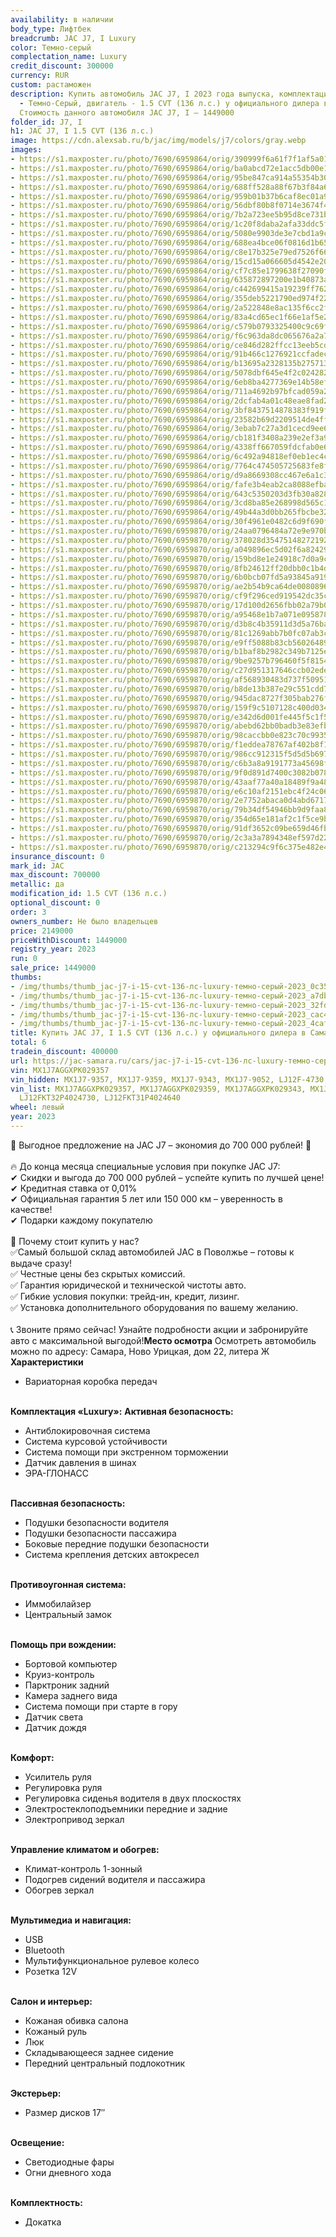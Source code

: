 ```yaml
---
availability: в наличии
body_type: Лифтбек
breadcrumb: JAC J7, I Luxury
color: Темно-серый
complectation_name: Luxury
credit_discount: 300000
currency: RUR
custom: растаможен
description: Купить автомобиль JAC J7, I 2023 года выпуска, комплектация Luxury, цвет
  - Темно-Серый, двигатель - 1.5 CVT (136 л.с.) у официального дилера в г. Самара.
  Стоимость данного автомобиля JAC J7, I – 1449000
folder_id: J7, I
h1: JAC J7, I 1.5 CVT (136 л.с.)
image: https://cdn.alexsab.ru/b/jac/img/models/j7/colors/gray.webp
images:
- https://s1.maxposter.ru/photo/7690/6959864/orig/390999f6a61f7f1af5a0115399e0c35b.jpg?sid=14&4e700ce7d4824bf10deaa216ac90c941
- https://s1.maxposter.ru/photo/7690/6959864/orig/ba0abcd72e1acc5db00e1aa7061a7db5.jpg?sid=14&4e700ce7d4824bf10deaa216ac90c941
- https://s1.maxposter.ru/photo/7690/6959864/orig/95be847ca914a55354b30fcbdca32fdc.jpg?sid=14&4e700ce7d4824bf10deaa216ac90c941
- https://s1.maxposter.ru/photo/7690/6959864/orig/688ff528a88f67b3f84a6264acdcac4c.jpg?sid=14&4e700ce7d4824bf10deaa216ac90c941
- https://s1.maxposter.ru/photo/7690/6959864/orig/959b01b37b6caf8ec01a9e934794caf4.jpg?sid=14&4e700ce7d4824bf10deaa216ac90c941
- https://s1.maxposter.ru/photo/7690/6959864/orig/56dbf80b8f0714e3674f42a8f20f9a3c.jpg?sid=14&4e700ce7d4824bf10deaa216ac90c941
- https://s1.maxposter.ru/photo/7690/6959864/orig/7b2a723ee5b95d8ce731b9ae08b966a3.jpg?sid=14&4e700ce7d4824bf10deaa216ac90c941
- https://s1.maxposter.ru/photo/7690/6959864/orig/1c20f8daba2afa33ddc5f0617d1d223c.jpg?sid=14&4e700ce7d4824bf10deaa216ac90c941
- https://s1.maxposter.ru/photo/7690/6959864/orig/5080e9903de3e7cbd1a9c3da8aa45eb6.jpg?sid=14&4e700ce7d4824bf10deaa216ac90c941
- https://s1.maxposter.ru/photo/7690/6959864/orig/688ea4bce06f0816d1b65b5b0ada3e57.jpg?sid=14&4e700ce7d4824bf10deaa216ac90c941
- https://s1.maxposter.ru/photo/7690/6959864/orig/c8e17b325e79ed7526f6669b5c1424fc.jpg?sid=14&4e700ce7d4824bf10deaa216ac90c941
- https://s1.maxposter.ru/photo/7690/6959864/orig/15cd15a066605d4542e20aa96365cc90.jpg?sid=14&4e700ce7d4824bf10deaa216ac90c941
- https://s1.maxposter.ru/photo/7690/6959864/orig/cf7c85e1799638f27090f1e2a5b20c12.jpg?sid=14&4e700ce7d4824bf10deaa216ac90c941
- https://s1.maxposter.ru/photo/7690/6959864/orig/635872897200e1b40873acf69295b842.jpg?sid=14&4e700ce7d4824bf10deaa216ac90c941
- https://s1.maxposter.ru/photo/7690/6959864/orig/c442699415a19239ff762dc87bc1732d.jpg?sid=14&4e700ce7d4824bf10deaa216ac90c941
- https://s1.maxposter.ru/photo/7690/6959864/orig/355deb5221790ed974f22e37f5190cbf.jpg?sid=14&4e700ce7d4824bf10deaa216ac90c941
- https://s1.maxposter.ru/photo/7690/6959864/orig/2a522848e8ac135f6cc2fc4bbd6cece2.jpg?sid=14&4e700ce7d4824bf10deaa216ac90c941
- https://s1.maxposter.ru/photo/7690/6959864/orig/83a4cd65ec1f66e1af5e2d69aeace81a.jpg?sid=14&4e700ce7d4824bf10deaa216ac90c941
- https://s1.maxposter.ru/photo/7690/6959864/orig/c579b0793325400c9c69f9755707e41b.jpg?sid=14&4e700ce7d4824bf10deaa216ac90c941
- https://s1.maxposter.ru/photo/7690/6959864/orig/f6c963da8dc065676a2a7d6cee4c29c6.jpg?sid=14&4e700ce7d4824bf10deaa216ac90c941
- https://s1.maxposter.ru/photo/7690/6959864/orig/ce846d282ffcc13eeb5cd0c720303550.jpg?sid=14&4e700ce7d4824bf10deaa216ac90c941
- https://s1.maxposter.ru/photo/7690/6959864/orig/91b466c1276921ccfadec1954ec8b7f3.jpg?sid=14&4e700ce7d4824bf10deaa216ac90c941
- https://s1.maxposter.ru/photo/7690/6959864/orig/b13695a2328135b27571398366e8eca7.jpg?sid=14&4e700ce7d4824bf10deaa216ac90c941
- https://s1.maxposter.ru/photo/7690/6959864/orig/5078dbf645e4f2c0242828f4f9d775f2.jpg?sid=14&4e700ce7d4824bf10deaa216ac90c941
- https://s1.maxposter.ru/photo/7690/6959864/orig/6eb8ba4277369e14b58ef883365ac132.jpg?sid=14&4e700ce7d4824bf10deaa216ac90c941
- https://s1.maxposter.ru/photo/7690/6959864/orig/711a4692b97bfcad059a27a0f74167aa.jpg?sid=14&4e700ce7d4824bf10deaa216ac90c941
- https://s1.maxposter.ru/photo/7690/6959864/orig/2dcfab4a01c48eae8fad272bd482dd74.jpg?sid=14&4e700ce7d4824bf10deaa216ac90c941
- https://s1.maxposter.ru/photo/7690/6959864/orig/3bf8437514878383f919fc8148dc2f4b.jpg?sid=14&4e700ce7d4824bf10deaa216ac90c941
- https://s1.maxposter.ru/photo/7690/6959864/orig/23582b69d2209514de4fff6abb7da5b0.jpg?sid=14&4e700ce7d4824bf10deaa216ac90c941
- https://s1.maxposter.ru/photo/7690/6959864/orig/3ebab7c27a3d1cecd9ee696ca9de5b18.jpg?sid=14&4e700ce7d4824bf10deaa216ac90c941
- https://s1.maxposter.ru/photo/7690/6959864/orig/cb181f3408a239e2ef3a9ce159b42ddd.jpg?sid=14&4e700ce7d4824bf10deaa216ac90c941
- https://s1.maxposter.ru/photo/7690/6959864/orig/4338ff667059fdcfab0e688c5c51ecf9.jpg?sid=14&4e700ce7d4824bf10deaa216ac90c941
- https://s1.maxposter.ru/photo/7690/6959864/orig/6c492a94818ef0eb1ec4c94e0e318b44.jpg?sid=14&4e700ce7d4824bf10deaa216ac90c941
- https://s1.maxposter.ru/photo/7690/6959864/orig/7764c474505725683fe8fe4d0f7b2e7f.jpg?sid=14&4e700ce7d4824bf10deaa216ac90c941
- https://s1.maxposter.ru/photo/7690/6959864/orig/d9a8669308cc467e6a1c364d5365676d.jpg?sid=14&4e700ce7d4824bf10deaa216ac90c941
- https://s1.maxposter.ru/photo/7690/6959864/orig/fafe3b4eab2ca8088efbac0ef3585edb.jpg?sid=14&4e700ce7d4824bf10deaa216ac90c941
- https://s1.maxposter.ru/photo/7690/6959864/orig/643c5350203d3fb30a8280016b08b621.jpg?sid=14&4e700ce7d4824bf10deaa216ac90c941
- https://s1.maxposter.ru/photo/7690/6959864/orig/3cd8ba85e268998d565c1ede9fd41b61.jpg?sid=14&4e700ce7d4824bf10deaa216ac90c941
- https://s1.maxposter.ru/photo/7690/6959864/orig/49b44a3d0bb265fbcbe329d50f1646c1.jpg?sid=14&4e700ce7d4824bf10deaa216ac90c941
- https://s1.maxposter.ru/photo/7690/6959864/orig/30f4961e0482c6d9f690febae4cba5d4.jpg?sid=14&4e700ce7d4824bf10deaa216ac90c941
- https://s1.maxposter.ru/photo/7690/6959870/orig/24aa0796484a72e9e970b55edaa364c2.jpg?sid=14
- https://s1.maxposter.ru/photo/7690/6959870/orig/378028d3547514827219285450767661.jpg?sid=14
- https://s1.maxposter.ru/photo/7690/6959870/orig/a049896ec5d02f6a82429ae2673887c9.jpg?sid=14
- https://s1.maxposter.ru/photo/7690/6959870/orig/159bd8e1e24918c7d0a9cf4195e3d4e7.jpg?sid=14
- https://s1.maxposter.ru/photo/7690/6959870/orig/8fb24612ff20dbb0c1b4d2c8dd79ac5d.jpg?sid=14
- https://s1.maxposter.ru/photo/7690/6959870/orig/6b0bcb07fd5a93845a91938e2791ee42.jpg?sid=14
- https://s1.maxposter.ru/photo/7690/6959870/orig/ae2b54b9ca64de0080896faef121a57c.jpg?sid=14
- https://s1.maxposter.ru/photo/7690/6959870/orig/cf9f296ced919542dc35c8209c110670.jpg?sid=14
- https://s1.maxposter.ru/photo/7690/6959870/orig/17d100d2656fbb02a79b0d7d3dd7b268.jpg?sid=14
- https://s1.maxposter.ru/photo/7690/6959870/orig/a95468e1b7a071e095878579becb05ee.jpg?sid=14
- https://s1.maxposter.ru/photo/7690/6959870/orig/d3b8c4b35911d3d5a76ba55023052594.jpg?sid=14
- https://s1.maxposter.ru/photo/7690/6959870/orig/81c1269abb7b0fc07ab3c9f5148f9228.jpg?sid=14
- https://s1.maxposter.ru/photo/7690/6959870/orig/e9ff5088b83cb5602648920357d792f1.jpg?sid=14
- https://s1.maxposter.ru/photo/7690/6959870/orig/b1baf8b2982c349b7125eb3034d40893.jpg?sid=14
- https://s1.maxposter.ru/photo/7690/6959870/orig/9be9257b796460f5f81540bcef44d924.jpg?sid=14
- https://s1.maxposter.ru/photo/7690/6959870/orig/c27d951317646ccb02ede2ddb8b3441f.jpg?sid=14
- https://s1.maxposter.ru/photo/7690/6959870/orig/af568930483d737f50951064bd09c5a2.jpg?sid=14
- https://s1.maxposter.ru/photo/7690/6959870/orig/b8de13b387e29c551cdd728227622eee.jpg?sid=14
- https://s1.maxposter.ru/photo/7690/6959870/orig/945dac8727f305bab276f3128c584089.jpg?sid=14
- https://s1.maxposter.ru/photo/7690/6959870/orig/159f9c5107128c400d034a4eb05a89e6.jpg?sid=14
- https://s1.maxposter.ru/photo/7690/6959870/orig/e342d6d001fe445f5c1f52bf1adb293f.jpg?sid=14
- https://s1.maxposter.ru/photo/7690/6959870/orig/abebd62bb0badb3e83efbd4e814cab75.jpg?sid=14
- https://s1.maxposter.ru/photo/7690/6959870/orig/98caccbb0e823c70c9935d1711d94ce5.jpg?sid=14
- https://s1.maxposter.ru/photo/7690/6959870/orig/f1eddea78767af402b8f1efea0e8b84e.jpg?sid=14
- https://s1.maxposter.ru/photo/7690/6959870/orig/986cc912315f5d5d5b697d1897393454.jpg?sid=14
- https://s1.maxposter.ru/photo/7690/6959870/orig/c6b3a8a9191773a45698fec72ac633ea.jpg?sid=14
- https://s1.maxposter.ru/photo/7690/6959870/orig/9f0d891d7400c3082b0787d082acc24a.jpg?sid=14
- https://s1.maxposter.ru/photo/7690/6959870/orig/43aaf77a40a18489f9a48863d213fece.jpg?sid=14
- https://s1.maxposter.ru/photo/7690/6959870/orig/e6c10af2151ebc4f24c06e1b275c5af8.jpg?sid=14
- https://s1.maxposter.ru/photo/7690/6959870/orig/2e7752abaca0d4abd67174ae95392889.jpg?sid=14
- https://s1.maxposter.ru/photo/7690/6959870/orig/79b34df54946bb9d9faa8e36f1d73f88.jpg?sid=14
- https://s1.maxposter.ru/photo/7690/6959870/orig/354d65e181af2c1f5ce9bf819b5858f6.jpg?sid=14
- https://s1.maxposter.ru/photo/7690/6959870/orig/91df3652c09be659d46fbca964b5b617.jpg?sid=14
- https://s1.maxposter.ru/photo/7690/6959870/orig/2c3a3a7894348ef597d22716ac406bbf.jpg?sid=14
- https://s1.maxposter.ru/photo/7690/6959870/orig/c213294c9f6c375e482e49ad03c9bdd9.jpg?sid=14
insurance_discount: 0
mark_id: JAC
max_discount: 700000
metallic: да
modification_id: 1.5 CVT (136 л.с.)
optional_discount: 0
order: 3
owners_number: Не было владельцев
price: 2149000
priceWithDiscount: 1449000
registry_year: 2023
run: 0
sale_price: 1449000
thumbs:
- /img/thumbs/thumb_jac-j7-i-15-cvt-136-лс-luxury-темно-серый-2023_0c35b_0.webp
- /img/thumbs/thumb_jac-j7-i-15-cvt-136-лс-luxury-темно-серый-2023_a7db5_1.webp
- /img/thumbs/thumb_jac-j7-i-15-cvt-136-лс-luxury-темно-серый-2023_32fdc_2.webp
- /img/thumbs/thumb_jac-j7-i-15-cvt-136-лс-luxury-темно-серый-2023_cac4c_3.webp
- /img/thumbs/thumb_jac-j7-i-15-cvt-136-лс-luxury-темно-серый-2023_4caf4_4.webp
title: Купить JAC J7, I 1.5 CVT (136 л.с.) у официального дилера в Самаре
total: 6
tradein_discount: 400000
url: https://jac-samara.ru/cars/jac-j7-i-15-cvt-136-лс-luxury-темно-серый-2023/
vin: MX1J7AGGXPK029357
vin_hidden: MX1J7-9357, MX1J7-9359, MX1J7-9343, MX1J7-9052, LJ12F-4730, LJ12F-4640
vin_list: MX1J7AGGXPK029357, MX1J7AGGXPK029359, MX1J7AGGXPK029343, MX1J7AGGXPK059052,
  LJ12FKT32P4024730, LJ12FKT31P4024640
wheel: левый
year: 2023
---
```

🚀 Выгодное предложение на JAC J7 – экономия до 700 000 рублей! 🚀<br/>
<br/>
🔥 До конца месяца специальные условия при покупке JAC J7:<br/>
✔ Скидки и выгода до 700 000 рублей – успейте купить по лучшей цене!<br/>
✔ Кредитная ставка от 0,01%<br/>
✔ Официальная гарантия 5 лет или 150 000 км – уверенность в качестве!<br/>
✔ Подарки каждому покупателю <br/>
<br/>
📌 Почему стоит купить у нас?<br/>
✅Самый большой склад автомобилей JAC в Поволжье – готовы к выдаче сразу!<br/>
✅ Честные цены без скрытых комиссий.<br/>
✅ Гарантия юридической и технической чистоты авто.<br/>
✅ Гибкие условия покупки: трейд-ин, кредит, лизинг.<br/>
✅ Установка дополнительного оборудования по вашему желанию.<br/>
<br/>
📞 Звоните прямо сейчас! Узнайте подробности акции и забронируйте авто с максимальной выгодой!<strong>Место осмотра</strong> Осмотреть автомобиль можно по адресу: Самара, Ново Урицкая, дом 22, литера Ж <strong>Характеристики</strong>
<ul>
<li>Вариаторная коробка передач</li>
</ul>
<br/> <strong>Комплектация «Luxury»:</strong> <strong>Активная безопасность:</strong>
<ul>
<li>Антиблокировочная система</li>
<li>Система курсовой устойчивости</li>
<li>Система помощи при экстренном торможении</li>
<li>Датчик давления в шинах</li>
<li>ЭРА-ГЛОНАСС</li>
</ul>
<br/> <strong>Пассивная безопасность:</strong>
<ul>
<li>Подушки безопасности водителя</li>
<li>Подушки безопасности пассажира</li>
<li>Боковые передние подушки безопасности</li>
<li>Система крепления детских автокресел</li>
</ul>
<br/> <strong>Противоугонная система:</strong>
<ul>
<li>Иммобилайзер</li>
<li>Центральный замок</li>
</ul>
<br/> <strong>Помощь при вождении:</strong>
<ul>
<li>Бортовой компьютер</li>
<li>Круиз-контроль</li>
<li>Парктроник задний</li>
<li>Камера заднего вида</li>
<li>Система помощи при старте в гору</li>
<li>Датчик света</li>
<li>Датчик дождя</li>
</ul>
<br/> <strong>Комфорт:</strong>
<ul>
<li>Усилитель руля</li>
<li>Регулировка руля</li>
<li>Регулировка сиденья водителя в двух плоскостях</li>
<li>Электростеклоподъемники передние и задние</li>
<li>Электропривод зеркал</li>
</ul>
<br/> <strong>Управление климатом и обогрев:</strong>
<ul>
<li>Климат-контроль 1-зонный</li>
<li>Подогрев сидений водителя и пассажира</li>
<li>Обогрев зеркал</li>
</ul>
<br/> <strong>Мультимедиа и навигация:</strong>
<ul>
<li>USB</li>
<li>Bluetooth</li>
<li>Мультифункциональное рулевое колесо</li>
<li>Розетка 12V</li>
</ul>
<br/> <strong>Салон и интерьер:</strong>
<ul>
<li>Кожаная обивка салона</li>
<li>Кожаный руль</li>
<li>Люк</li>
<li>Складывающееся заднее сидение</li>
<li>Передний центральный подлокотник</li>
</ul>
<br/> <strong>Экстерьер:</strong>
<ul>
<li>Размер дисков 17″</li>
</ul>
<br/> <strong>Освещение:</strong>
<ul>
<li>Светодиодные фары</li>
<li>Огни дневного хода</li>
</ul>
<br/> <strong>Комплектность:</strong>
<ul>
<li>Докатка</li>
</ul>
